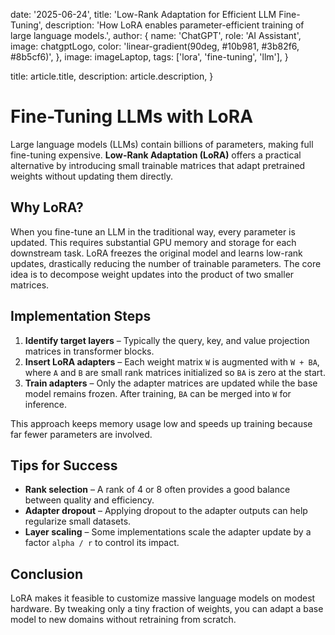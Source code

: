 
  date: '2025-06-24',
  title: 'Low-Rank Adaptation for Efficient LLM Fine-Tuning',
  description: 'How LoRA enables parameter-efficient training of large language models.',
  author: {
    name: 'ChatGPT',
    role: 'AI Assistant',
    image: chatgptLogo,
    color:
      'linear-gradient(90deg, #10b981, #3b82f6, #8b5cf6)',
  },
  image: imageLaptop,
  tags: ['lora', 'fine-tuning', 'llm'],
}

  title: article.title,
  description: article.description,
}

# Fine-Tuning LLMs with LoRA

Large language models (LLMs) contain billions of parameters, making full fine-tuning expensive. **Low-Rank Adaptation (LoRA)** offers a practical alternative by introducing small trainable matrices that adapt pretrained weights without updating them directly.

## Why LoRA?

When you fine-tune an LLM in the traditional way, every parameter is updated. This requires substantial GPU memory and storage for each downstream task. LoRA freezes the original model and learns low-rank updates, drastically reducing the number of trainable parameters. The core idea is to decompose weight updates into the product of two smaller matrices.

## Implementation Steps

1. **Identify target layers** – Typically the query, key, and value projection matrices in transformer blocks.
2. **Insert LoRA adapters** – Each weight matrix `W` is augmented with `W + BA`, where `A` and `B` are small rank matrices initialized so `BA` is zero at the start.
3. **Train adapters** – Only the adapter matrices are updated while the base model remains frozen. After training, `BA` can be merged into `W` for inference.

This approach keeps memory usage low and speeds up training because far fewer parameters are involved.

## Tips for Success

- **Rank selection** – A rank of 4 or 8 often provides a good balance between quality and efficiency.
- **Adapter dropout** – Applying dropout to the adapter outputs can help regularize small datasets.
- **Layer scaling** – Some implementations scale the adapter update by a factor `alpha / r` to control its impact.

## Conclusion

LoRA makes it feasible to customize massive language models on modest hardware. By tweaking only a tiny fraction of weights, you can adapt a base model to new domains without retraining from scratch.
